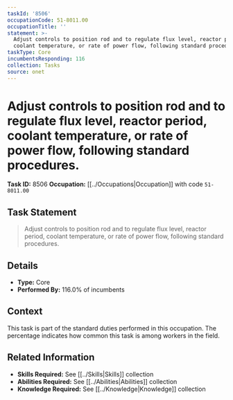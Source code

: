 ```yaml
---
taskId: '8506'
occupationCode: 51-8011.00
occupationTitle: ''
statement: >-
  Adjust controls to position rod and to regulate flux level, reactor period,
  coolant temperature, or rate of power flow, following standard procedures.
taskType: Core
incumbentsResponding: 116
collection: Tasks
source: onet
---
```

# Adjust controls to position rod and to regulate flux level, reactor period, coolant temperature, or rate of power flow, following standard procedures.

**Task ID:** 8506
**Occupation:** [[../Occupations|Occupation]] with code `51-8011.00`

## Task Statement

> Adjust controls to position rod and to regulate flux level, reactor period, coolant temperature, or rate of power flow, following standard procedures.

## Details

- **Type:** Core
- **Performed By:** 116.0% of incumbents

## Context

This task is part of the standard duties performed in this occupation. The percentage indicates how common this task is among workers in the field.

## Related Information

- **Skills Required:** See [[../Skills|Skills]] collection
- **Abilities Required:** See [[../Abilities|Abilities]] collection
- **Knowledge Required:** See [[../Knowledge|Knowledge]] collection
